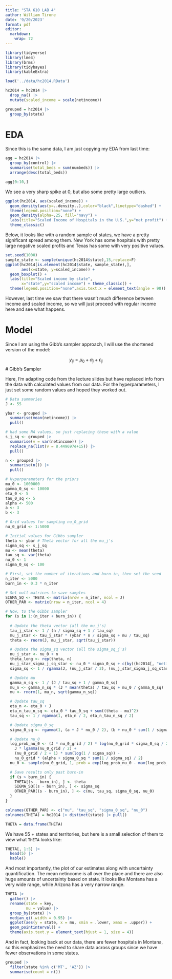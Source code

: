 ```yaml
---
title: "STA 610 LAB 4"
author: William Tirone
date: '9/20/2023'
format: pdf
editor: 
  markdown: 
    wrap: 72
---
```


```r
library(tidyverse)
library(lme4)
library(brms)
library(tidybayes)
library(kableExtra)

load('../data/hc2014.RData')

hc2014 = hc2014 |> 
  drop_na() |> 
  mutate(scaled_income = scale(netincome))

grouped = hc2014 |> 
  group_by(state)
```

# EDA

Since this is the same data, I am just copying my EDA from last time: 

```r
agg = hc2014 |> 
  group_by(control) |> 
  summarise(total_beds = sum(numbeds)) |>
  arrange(desc(total_beds))

agg[0:10,]
```

We see a very sharp spike at 0, but also some pretty large outliers.

```r
ggplot(hc2014, aes(scaled_income)) +
  geom_density(aes(y=..density..),color="black",linetype="dashed") + 
  theme(legend.position="none") +
  geom_density(alpha=.25, fill="navy") +
  labs(title="Scaled Income of Hospitals in the U.S.",y="net profit") + 
  theme_classic()
```

Below, it looks like with a random sample of states, we have a pretty significant
spread among them. New York has some hospitals with pretty large negative 
scaled profits and Texas has some with very positive values.

```r
set.seed(1000)
sample_state <- sample(unique(hc2014$state),15,replace=F)
ggplot(hc2014[is.element(hc2014$state, sample_state),],
       aes(x=state, y=scaled_income)) +
  geom_boxplot() +
  labs(title="Scaled income by state",
       x="state",y="scaled income") + theme_classic() + 
  theme(legend.position="none",axis.text.x = element_text(angle = 90))
```

However, last time we saw that there wasn't much difference between income 
and scaled income, so we will just proceed with regular income here and 
see what happens.

# Model

Since I am using the Gibb's sampler approach, I will use the shortened 
version of the model: 

$$
y_{ij} = \mu_0 + \alpha_j +  \epsilon_{ij}
$$
# Gibb's Sampler

Here, I'm adapting code from the lecture slides but have replaced info from
the data with calculated values from our data. For the hyperparameters, I just 
set some random values and hoped they worked out.

```r
# Data summaries
J <- 55

ybar <- grouped |> 
  summarise(mean(netincome)) |>
  pull() 

# had some NA values, so just replacing these with a value 
s_j_sq <- grouped |> 
  summarise(v = var(netincome)) |> 
  replace_na(list(v = 8.449697e+15)) |> 
  pull() 

n <- grouped |> 
  summarise(n()) |> 
  pull()

# Hyperparameters for the priors
mu_0 <- 1000000
gamma_0_sq <- 10000
eta_0 <- 5
tau_0_sq <- 5
alpha <- 500
a <- 3
b <- 3

# Grid values for sampling nu_0_grid
nu_0_grid <- 1:5000

# Initial values for Gibbs sampler
theta <- ybar # Theta vector for all the mu_j's
sigma_sq <- s_j_sq
mu <- mean(theta)
tau_sq <- var(theta)
nu_0 <- 1
sigma_0_sq <- 100

# First, set the number of iterations and burn-in, then set the seed
n_iter <- 5000
burn_in <- 0.3 * n_iter

# Set null matrices to save samples
SIGMA_SQ <- THETA <- matrix(nrow = n_iter, ncol = J)
OTHER_PAR <- matrix(nrow = n_iter, ncol = 4)

# Now, to the Gibbs sampler
for (s in 1:(n_iter + burn_in)) {
  
  # Update the theta vector (all the mu_j's)
  tau_j_star <- 1 / (n / sigma_sq + 1 / tau_sq)
  mu_j_star <- tau_j_star * (ybar * n / sigma_sq + mu / tau_sq)
  theta <- rnorm(J, mu_j_star, sqrt(tau_j_star))

  # Update the sigma_sq vector (all the sigma_sq_j's)
  nu_j_star <- nu_0 + n
  theta_long <- rep(theta, n)
  nu_j_star_sigma_j_sq_star <- nu_0 * sigma_0_sq + c(by((hc2014[, "netincome"] - theta_long)^2, hc2014[,"state"], sum))
  sigma_sq <- 1 / rgamma(J, (nu_j_star / 2), (nu_j_star_sigma_j_sq_star / 2))

  # Update mu
  gamma_n_sq <- 1 / (J / tau_sq + 1 / gamma_0_sq)
  mu_n <- gamma_n_sq * (J * mean(theta) / tau_sq + mu_0 / gamma_0_sq)
  mu <- rnorm(1, mu_n, sqrt(gamma_n_sq))

  # Update tau_sq
  eta_n <- eta_0 + J
  eta_n_tau_n_sq <- eta_0 * tau_0_sq + sum((theta - mu)^2)
  tau_sq <- 1 / rgamma(1, eta_n / 2, eta_n_tau_n_sq / 2)

  # Update sigma_0_sq
  sigma_0_sq <- rgamma(1, (a + J * nu_0 / 2), (b + nu_0 * sum(1 / sigma_sq) / 2))

  # Update nu_0
  log_prob_nu_0 <- (J * nu_0_grid / 2) * log(nu_0_grid * sigma_0_sq / 2) -
    J * lgamma(nu_0_grid / 2) +
    (nu_0_grid / 2 + 1) * sum(log(1 / sigma_sq)) -
    nu_0_grid * (alpha + sigma_0_sq * sum(1 / sigma_sq) / 2)
  nu_0 <- sample(nu_0_grid, 1, prob = exp(log_prob_nu_0 - max(log_prob_nu_0)))

  # Save results only past burn-in
  if (s > burn_in) {
    THETA[(s - burn_in), ] <- theta
    SIGMA_SQ[(s - burn_in), ] <- sigma_sq
    OTHER_PAR[(s - burn_in), ] <- c(mu, tau_sq, sigma_0_sq, nu_0)
  }
}

colnames(OTHER_PAR) <- c("mu", "tau_sq", "sigma_0_sq", "nu_0")
colnames(THETA) = hc2014 |> distinct(state) |> pull() 

THETA = data.frame(THETA)
```

We have 55 + states and territories, but here is a small selection of them 
to view what `THETA` looks like: 

```r
THETA[, 1:5] |> 
  head(5) |>
  kable()
```
And most importantly, the plot of our estimates along with uncertainty 
quantification. The mean netincome is all over the place and there are also 
huge amounts of uncertainty based on state. It looks like Montana has a very 
wide range, while Arizona has a very narrow range. 

```r
THETA |> 
  gather() |> 
  rename(state = key,
         mu = value) |> 
  group_by(state) |> 
  median_qi(.width = 0.95) |> 
  ggplot(aes(y = state, x = mu, xmin = .lower, xmax = .upper)) + 
  geom_pointinterval() + 
  theme(axis.text.y = element_text(hjust = 1, size = 4))
```
And in fact, looking back at our data, there are fewer hospitals in Montana,
so this emphasizes the need to share data across groups since we have fewer 
observations in some states.

```r
grouped |> 
  filter(state %in% c('MT', 'AZ')) |>
  summarise(count = n())
```

